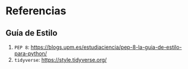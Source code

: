 # Referencias

## Guía de Estilo

1. `PEP 8`: <https://blogs.upm.es/estudiaciencia/pep-8-la-guia-de-estilo-para-python/>
2. `tidyverse`: <https://style.tidyverse.org/>
